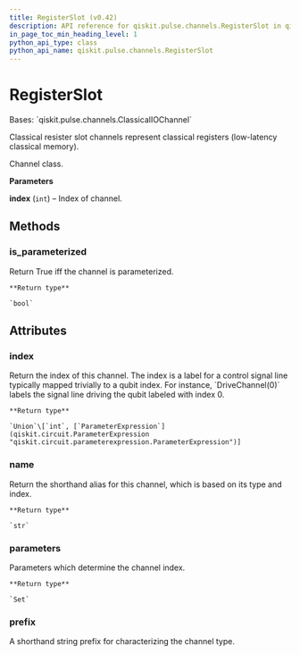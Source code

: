 ```yaml
---
title: RegisterSlot (v0.42)
description: API reference for qiskit.pulse.channels.RegisterSlot in qiskit v0.42
in_page_toc_min_heading_level: 1
python_api_type: class
python_api_name: qiskit.pulse.channels.RegisterSlot
---
```


# RegisterSlot

<Class id="qiskit.pulse.channels.RegisterSlot" isDedicatedPage={true} github="https://github.com/qiskit/qiskit/tree/stable/0.23/qiskit/pulse/channels.py" signature="RegisterSlot(index)" modifiers="class">
  Bases: `qiskit.pulse.channels.ClassicalIOChannel`

  Classical resister slot channels represent classical registers (low-latency classical memory).

  Channel class.

  **Parameters**

  **index** (`int`) – Index of channel.

  ## Methods

  <span id="qiskit-pulse-channels-registerslot-is-parameterized" />

  ### is\_parameterized

  <Function id="qiskit.pulse.channels.RegisterSlot.is_parameterized" signature="RegisterSlot.is_parameterized()">
    Return True iff the channel is parameterized.

    **Return type**

    `bool`
  </Function>

  ## Attributes

  ### index

  <Attribute id="qiskit.pulse.channels.RegisterSlot.index">
    Return the index of this channel. The index is a label for a control signal line typically mapped trivially to a qubit index. For instance, `DriveChannel(0)` labels the signal line driving the qubit labeled with index 0.

    **Return type**

    `Union`\[`int`, [`ParameterExpression`](qiskit.circuit.ParameterExpression "qiskit.circuit.parameterexpression.ParameterExpression")]
  </Attribute>

  ### name

  <Attribute id="qiskit.pulse.channels.RegisterSlot.name">
    Return the shorthand alias for this channel, which is based on its type and index.

    **Return type**

    `str`
  </Attribute>

  ### parameters

  <Attribute id="qiskit.pulse.channels.RegisterSlot.parameters">
    Parameters which determine the channel index.

    **Return type**

    `Set`
  </Attribute>

  ### prefix

  <Attribute id="qiskit.pulse.channels.RegisterSlot.prefix" attributeTypeHint="Optional[str]" attributeValue="'c'">
    A shorthand string prefix for characterizing the channel type.
  </Attribute>
</Class>


